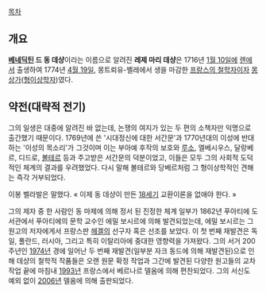 [[목차]]

== 개요 ==
'''[[베네딕토회|베네딕틴]] 드 동 데샹'''이라는 이름으로 알려진 '''레제 마리 데샹'''은 1716년 [[1월 10일]]에 [[렌]]에서 출생하여 1774년 [[4월 19일]], 몽트뢰유-벨레에서 생을 마감한 [[철학자|프랑스의 철학자]]이자 [[유토피아|몽상가]]([[형이상학|형이상학자]])였다.

== 약전(대략적 전기) ==
그의 일생은 대중에 알려진 바 없는데, 논쟁의 여지가 있는 두 편의 소책자만 익명으로 출간했기 때문이다. 1769년에 쓴 '시대정신에 대한 서간문'과 1770년대의 이성에 반대하는 '이성의 목소리'가 그것이며 이는 부아예 후작의 보호와 [[장 자크 루소|루소]], 엘베시우스, 달랑베르, 디드로, [[볼테르]] 등과 주고받은 서간문의 덕분이었고, 이들은 모두 그의 사회적 도덕적인 체계의 결과를 우려했었다. 다시 말해 볼테르와 당베르처럼 그 형이상학적인 견해는 즉각 거부되었다.

이봉 벨라발은 말했다. « 이제 동 데샹이 만든 [[18세기]] 교환이론을 없애야 한다. » 

그의 제자 중 한 사람인 동 마제에 의해 정서 된 진정한 체계 일부가 1862년 푸아티에 도서관에서 푸아티에의 문학 교수인 에밀 보시르에 의해 발견되었는데, 에밀 보시르는 그 원고의 저자에게서 프랑스판 [[헤겔]]의 선구자 혹은 선조를 보았다. 이 첫 번째 재발견은 독일, 폴란드, 러시아, 그리고 특히 이탈리아에 중대한 영향력을 가져왔다. 그의 서거 200주년인 [[1974년]] 경에 일어난 두 번째 재발견(일부분 자크 동드에 의해 재발견된)으로 인해 데샹의 철학적 작품들은 오랜 원문 확정 작업과 그간에 발견된 다양한 원고들의 교차 작업 끝에 마침내 [[1993년]] 프랑스에서 베르나르 델옴에 의해 편찬되었다. 그의 서신도 예외 없이 [[2006년]] 델옴에 의해 출판되었다.
